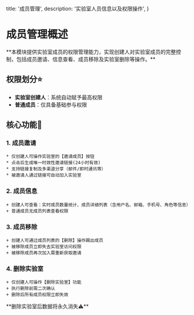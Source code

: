   title: '成员管理',
  description: '实验室人员信息以及权限操作',
}

# 成员管理概述
<Note>
**本模块提供实验室成员的权限管理能力，实现创建人对实验室成员的完整控制，包括成员邀请、信息查看、成员移除及实验室删除等操作。**
</Note>

## 权限划分⭐️
* **实验室创建人**：系统自动赋予最高权限
* **普通成员**：仅具备基础参与权限

## 核心功能🍉
### 1. **成员邀请**
    * 仅创建人可操作实验室的【邀请成员】按钮
    * 点击后生成唯一时效性邀请链接(24小时有效)
    * 支持链接复制及多渠道分享（邮件/即时通讯等）
    * 被邀请人通过链接可自动加入实验室

### 2. **成员信息**
    + 创建人可查看：实时成员数量统计、成员详细列表（含用户名、邮箱、手机号、角色等信息）
    + 普通成员无成员列表查看权限

### 3. **成员移除**
    + 创建人可通过成员列表的【删除】操作踢出成员
    + 被移除成员立即失去实验室访问权限
    + 被移除成员再次加入需重新获取邀请

### 4. **删除实验室**
    + 仅创建人可操作【删除实验室】功能
    + 执行删除前需二次确认
    + 删除后所有成员权限立即失效
<Warn>
**删除实验室后数据将永久消失⚠️**
</Warn>


